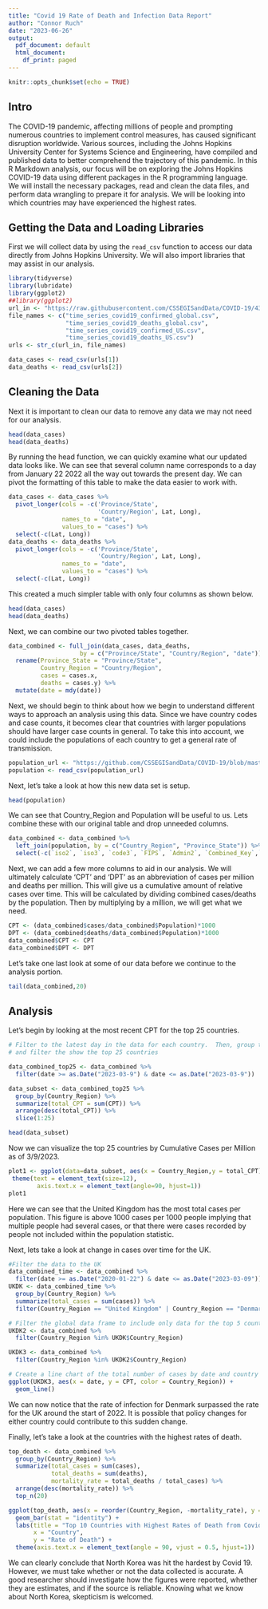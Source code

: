 ---
title: "Covid 19 Rate of Death and Infection Data Report"
author: "Connor Ruch"
date: "2023-06-26"
output:
  pdf_document: default
  html_document:
    df_print: paged
---

```{r setup, include=FALSE}
knitr::opts_chunk$set(echo = TRUE)
```
## Intro

The COVID-19 pandemic, affecting millions of people and prompting numerous countries to implement control measures, has caused significant disruption worldwide. Various sources, including the Johns Hopkins University Center for Systems Science and Engineering, have compiled and published data to better comprehend the trajectory of this pandemic. In this R Markdown analysis, our focus will be on exploring the Johns Hopkins COVID-19 data using different packages in the R programming language. We will install the necessary packages, read and clean the data files, and perform data wrangling to prepare it for analysis.  We will be looking into which countries may have experienced the highest rates.

## Getting the Data and Loading Libraries

First we will collect data by using the `read_csv` function to access our data directly from Johns Hopkins University.  We will also import libraries that may assist in our analysis.


```{r getdata}
library(tidyverse)
library(lubridate)
library(ggplot2)
##library(ggplot2)
url_in <- "https://raw.githubusercontent.com/CSSEGISandData/COVID-19/4360e50239b4eb6b22f3a1759323748f36752177/csse_covid_19_data/csse_covid_19_time_series/"
file_names <- c("time_series_covid19_confirmed_global.csv",
                "time_series_covid19_deaths_global.csv",
                "time_series_covid19_confirmed_US.csv",
                "time_series_covid19_deaths_US.csv")
urls <- str_c(url_in, file_names)

data_cases <- read_csv(urls[1])
data_deaths <- read_csv(urls[2])


```

## Cleaning the Data

Next it is important to clean our data to remove any data we may not need for our analysis.

```{r head}
head(data_cases)
head(data_deaths)
```

By running the head function, we can quickly examine what our updated data looks like.  We can see that several column name corresponds to a day from January 22 2022 all the way out towards the present day.  We can pivot the formatting of this table to make the data easier to work with.

```{r pivot}
data_cases <- data_cases %>%
  pivot_longer(cols = -c('Province/State',
                         'Country/Region', Lat, Long),
               names_to = "date",
               values_to = "cases") %>%
  select(-c(Lat, Long))
data_deaths <- data_deaths %>%
  pivot_longer(cols = -c('Province/State',
                         'Country/Region', Lat, Long),
               names_to = "date",
               values_to = "cases") %>%
  select(-c(Lat, Long))
```

This created a much simpler table with only four columns as shown below.

```{r head2}
head(data_cases)
head(data_deaths)
```

Next, we can combine our two pivoted tables together.

```{r clean&combine}
data_combined <- full_join(data_cases, data_deaths,
                    by = c("Province/State", "Country/Region", "date")) %>%
  rename(Province_State = "Province/State",
         Country_Region = "Country/Region",
         cases = cases.x,
         deaths = cases.y) %>%
  mutate(date = mdy(date))
```

Next, we should begin to think about how we begin to understand different ways to approach an analysis using this data.  Since we have country codes and case counts, it becomes clear that countries with larger populations should have larger case counts in general.  To take this into account, we could include the populations of each country to get a general rate of transmission.

```{r getpopulations}
population_url <- "https://github.com/CSSEGISandData/COVID-19/blob/master/csse_covid_19_data/UID_ISO_FIPS_LookUp_Table.csv?raw=true"
population <- read_csv(population_url)
```

Next, let's take a look at how this new data set is setup.

```{r headpopulation}
head(population)
```

We can see that Country_Region and Population will be useful to us.  Lets combine these with our original table and drop unneeded columns.

```{r combinetables}
data_combined <- data_combined %>%
  left_join(population, by = c("Country_Region", "Province_State")) %>%
  select(-c(`iso2`, `iso3`, `code3`, `FIPS`, `Admin2`, `Combined_Key`,`UID`, `Lat`, `Long_`))
```

Next, we can add a few more columns to aid in our analysis.  We will ultimately calculate 'CPT' and 'DPT' as an abbreviation of cases per million and deaths per million.  This will give us a cumulative amount of relative cases over time.  This will be calculated by dividing combined cases/deaths by the population.  Then by multiplying by a million, we will get what we need.

```{r calculate CPT and DPT}
CPT <- (data_combined$cases/data_combined$Population)*1000
DPT <- (data_combined$deaths/data_combined$Population)*1000
data_combined$CPT <- CPT
data_combined$DPT <- DPT
```

Let's take one last look at some of our data before we continue to the analysis portion.

```{r headfinal}
tail(data_combined,20)
```


## Analysis

Let's begin by looking at the most recent CPT for the top 25 countries.

```{r analysis1}

# Filter to the latest day in the data for each country.  Then, group the data,
# and filter the show the top 25 countries

data_combined_top25 <- data_combined %>% 
  filter(date >= as.Date("2023-03-9") & date <= as.Date("2023-03-9"))

data_subset <- data_combined_top25 %>% 
  group_by(Country_Region) %>% 
  summarize(total_CPT = sum(CPT)) %>% 
  arrange(desc(total_CPT)) %>% 
  slice(1:25)

head(data_subset)

```

Now we can visualize the top 25 countries by Cumulative Cases per Million as of 3/9/2023.


```{r plot1}
plot1 <- ggplot(data=data_subset, aes(x = Country_Region,y = total_CPT)) + geom_bar(stat="identity") + labs(title = "CPT" , x = "Country" , y = "Recent CPT")+
 theme(text = element_text(size=12),
        axis.text.x = element_text(angle=90, hjust=1))
plot1
```


Here we can see that the United Kingdom has the most total cases per population.  This figure is above 1000 cases per 1000 people implying that multiple people had several cases, or that there were cases recorded by people not included within the population statistic.

Next, lets take a look at change in cases over time for the UK.

```{r plot2}

#Filter the data to the UK
data_combined_time <- data_combined %>% 
  filter(date >= as.Date("2020-01-22") & date <= as.Date("2023-03-09"))
UKDK <- data_combined_time %>% 
  group_by(Country_Region) %>%
  summarize(total_cases = sum(cases)) %>% 
  filter(Country_Region == "United Kingdom" | Country_Region == "Denmark")

# Filter the global data frame to include only data for the top 5 countries by cases
UKDK2 <- data_combined %>% 
  filter(Country_Region %in% UKDK$Country_Region)

UKDK3 <- data_combined %>% 
  filter(Country_Region %in% UKDK2$Country_Region)

# Create a line chart of the total number of cases by date and country
ggplot(UKDK3, aes(x = date, y = CPT, color = Country_Region)) +
  geom_line()
```


We can now notice that the rate of infection for Denmark surpassed the rate for the UK around the start of 2022.  It is possible that policy changes for either country could contribute to this sudden change.


Finally, let's take a look at the countries with the highest rates of death.

```{r plot3}
top_death <- data_combined %>%
  group_by(Country_Region) %>%
  summarize(total_cases = sum(cases), 
            total_deaths = sum(deaths),
            mortality_rate = total_deaths / total_cases) %>%
  arrange(desc(mortality_rate)) %>%
  top_n(20)

ggplot(top_death, aes(x = reorder(Country_Region, -mortality_rate), y = mortality_rate)) +
  geom_bar(stat = "identity") +
  labs(title = "Top 10 Countries with Highest Rates of Death from Covid 19",
       x = "Country",
       y = "Rate of Death") +
  theme(axis.text.x = element_text(angle = 90, vjust = 0.5, hjust=1))
```



We can clearly conclude that North Korea was hit the hardest by Covid 19.  However, we must take whether or not the data collected is accurate.  A good researcher should investigate how the figures were reported, whether they are estimates, and if the source is reliable.  Knowing what we know about North Korea, skepticism is welcomed.







